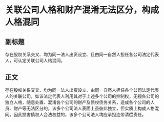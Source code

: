 # 关联公司人格和财产混淆无法区分，构成人格混同
## 副标题
存在股权关系交叉、均为同一法人出资设立、且由同一自然人担任各公司法定代表人，可认定关联公司人格混同。
## 正文
存在股权关系交叉、均为同一法人出资设立、由同一自然人担任各个公司法定代表人的关联公司，如该法定代表人利用其对于上述多个公司的控制权，无视各公司的独立人格，随意处置、混淆各个公司的财产及债权债务关系，造成各个公司的人员、财产等无法区分的，该多个公司法人表面上虽彼此独立，但实质上构成人格混同。因此损害债权人合法权益的，该多个公司法人均应承担连带清偿责任。